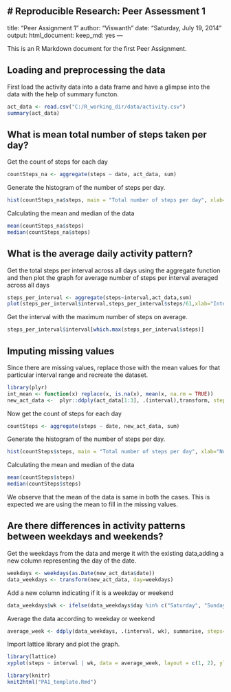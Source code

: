 # Reproducible Research: Peer Assessment 1
---
title: "Peer Assignment 1"
author: "Viswanth"
date: "Saturday, July 19, 2014"
output:
  html_document:
    keep_md: yes
---

This is an R Markdown document for the first Peer Assignment.

## Loading and preprocessing the data

First load the activity data into a data frame and have a glimpse into the data with the help of summary functon. 

```r
act_data <- read.csv("C:/R_working_dir/data/activity.csv")
summary(act_data)
```

## What is mean total number of steps taken per day?

Get the count of steps for each day
```r
countSteps_na <- aggregate(steps ~ date, act_data, sum)
```

Generate the histogram of the number of steps per day.
```r
hist(countSteps_na$steps, main = "Total number of steps per day", xlab="Number of steps")
```

Calculating the mean and median of the data
```r
mean(countSteps_na$steps)
median(countSteps_na$steps)
```


## What is the average daily activity pattern?

Get the total steps per interval across all days using the aggregate function and then plot the graph for average number of steps per interval averaged across all days

```r
steps_per_interval <- aggregate(steps~interval,act_data,sum)
plot(steps_per_interval$interval,steps_per_interval$steps/61,xlab="Intervals",ylab="Average Steps", type="l")
```

Get the interval with the maximum number of steps on average.
```r
steps_per_interval$interval[which.max(steps_per_interval$steps)]
```

## Imputing missing values

Since there are missing values, replace those with the mean values for that particular interval range and recreate the dataset.

```r
library(plyr)
int_mean <- function(x) replace(x, is.na(x), mean(x, na.rm = TRUE))
new_act_data <-  plyr::ddply(act_data[1:3], .(interval),transform, steps = int_mean(steps),date = date,interval=interval) 
```

Now get the count of steps for each day
```r
countSteps <- aggregate(steps ~ date, new_act_data, sum)
```

Generate the histogram of the number of steps per day.
```r
hist(countSteps$steps, main = "Total number of steps per day", xlab="Number of steps")
```

Calculating the mean and median of the data
```r
mean(countSteps$steps)
median(countSteps$steps)
```

We observe that the mean of the data is same in both the cases. This is expected we are using the mean to fill in the missing values. 

## Are there differences in activity patterns between weekdays and weekends?

Get the weekdays from the data and merge it with the existing data,adding a new column representing the day of the date.
```r
weekdays <- weekdays(as.Date(new_act_data$date))
data_weekdays <- transform(new_act_data, day=weekdays)
```

Add a new column indicating if it is a weekday or weekend
```r
data_weekdays$wk <- ifelse(data_weekdays$day %in% c("Saturday", "Sunday"),"weekend", "weekday")
```

Average the data according to weekday or weekend
```r
average_week <- ddply(data_weekdays, .(interval, wk), summarise, steps=mean(steps))
```

Import lattice library and plot the graph.
```r
library(lattice)
xyplot(steps ~ interval | wk, data = average_week, layout = c(1, 2), ylab = "Number of Steps", xlab = "Interval", type="l")
```

```r
library(knitr)
knit2html("PA1_template.Rmd")
```